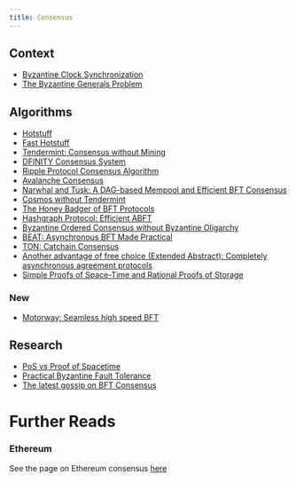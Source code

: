 ```yaml
---
title: Consensus
---
```


## Context

- [Byzantine Clock Synchronization](https://lamport.azurewebsites.net/pubs/clocks2.pdf)
- [The Byzantine Generals Problem](https://lamport.azurewebsites.net/pubs/byz.pdf)

## Algorithms

- [Hotstuff](https://arxiv.org/pdf/1803.05069.pdf)
- [Fast Hotstuff](https://arxiv.org/pdf/2010.11454.pdf)
- [Tendermint: Consensus without Mining](https://tendermint.com/static/docs/tendermint.pdf)
- [DFINITY Consensus System](https://cryptogurukul-com.b-cdn.net/wp-content/uploads/2021/08/dfinity-consensus.pdf)
- [Ripple Protocol Consensus Algorithm](https://ripple.com/files/ripple_consensus_whitepaper.pdf)
- [Avalanche Consensus](https://assets.website-files.com/5d80307810123f5ffbb34d6e/6009805681b416f34dcae012_Avalanche%20Consensus%20Whitepaper.pdf)
- [Narwhal and Tusk: A DAG-based Mempool and Efficient BFT Consensus](https://arxiv.org/pdf/2105.11827.pdf)
- [Cosmos without Tendermint](https://www.paradigm.xyz/2022/07/experiment-narwhal-bullshark-cosmos-stack)
- [The Honey Badger of BFT Protocols](https://eprint.iacr.org/2016/199.pdf)
- [Hashgraph Protocol: Efficient ABFT](https://hedera.com/hh-ieee_coins_paper-200516.pdf)
- [Byzantine Ordered Consensus without Byzantine Oligarchy](https://www.cs.cornell.edu/lorenzo/papers/Zhang20Byzantine.pdf)
- [BEAT: Asynchronous BFT Made Practical](https://www.csee.umbc.edu/~hbzhang/files/beat.pdf)
- [TON: Catchain Consensus](https://docs.ton.org/catchain.pdf)
- [Another advantage of free choice (Extended Abstract): Completely asynchronous agreement protocols](https://dl.acm.org/doi/10.1145/800221.806707)
- [Simple Proofs of Space-Time and Rational Proofs of Storage](https://eprint.iacr.org/2016/035.pdf)

### New

- [Motorway: Seamless high speed BFT](https://arxiv.org/abs/2401.10369)

## Research

- [PoS vs Proof of Spacetime](https://spacemesh.io/blog/proof-of-stake-vs-proof-of-space-time/)
- [Practical Byzantine Fault Tolerance](https://pmg.csail.mit.edu/papers/osdi99.pdf)
- [The latest gossip on BFT Consensus](https://arxiv.org/abs/1807.04938)

# Further Reads

### Ethereum

See the page on Ethereum consensus [here](../../chains/ethereum/mainnet/consensus/index.qmd)